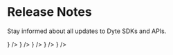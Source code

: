 # Release Notes


Stay informed about all updates to Dyte SDKs and APIs.

<CardSection id="web" title="html" hasSubSections>
  <CardSection id="html" title="html" HeadingTag="h4">
    <Card title="html" to="/html" icon={<HTMLIcon />} />
    <Card
      title="html"
      to="/html"
      icon={<ReactIcon />}
    />
    <Card
      title="html"
      to="/html"
      icon={<AngularIcon />}
    />
  </CardSection>
  <CardSection id="java" title="java" HeadingTag="h4">
    <Card title="java" to="/java" icon={<JSIcon />} />
  </CardSection>
</CardSection>

<CardSection id="js" title="js">
  <Card title="js" to="/js" icon={<APIIcon />} />
</CardSection>

